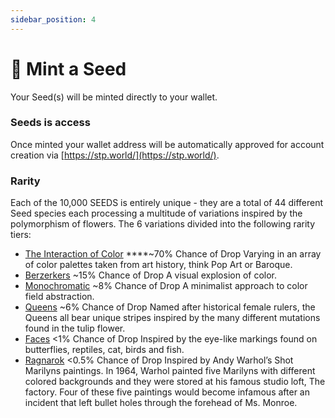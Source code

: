 ```yaml
---
sidebar_position: 4
---
```



# 🧩 Mint a Seed

Your Seed(s) will be minted directly to your wallet.

<MintSeed />

### Seeds is access

Once minted your wallet address will be automatically approved for account creation via [https://stp.world/](https://stp.world/).

### Rarity

Each of the 10,000 SEEDS is entirely unique - they are a total of 44 different Seed species each processing a multitude of variations inspired by the polymorphism of flowers. The 6 variations divided into the following rarity tiers:

- [The Interaction of Color](https://opensea.io/collection/seeds-luciensmith?search[sortAscending]=true&search[sortBy]=PRICE&search[stringTraits][0][name]=Type&search[stringTraits][0][values][0]=Interaction%20of%20Color) \*\*\*\*~70% Chance of Drop Varying in an array of color palettes taken from art history, think Pop Art or Baroque.
- [Berzerkers](https://opensea.io/collection/seeds-luciensmith?search[sortAscending]=true&search[sortBy]=PRICE&search[stringTraits][0][name]=Type&search[stringTraits][0][values][0]=Berzerkers) ~15% Chance of Drop A visual explosion of color.
- [Monochromatic](https://opensea.io/collection/seeds-luciensmith?search[sortAscending]=true&search[sortBy]=PRICE&search[stringTraits][0][name]=Type&search[stringTraits][0][values][0]=Monochromatic) ~8% Chance of Drop A minimalist approach to color field abstraction.
- [Queens](https://opensea.io/collection/seeds-luciensmith?search[sortAscending]=true&search[sortBy]=PRICE&search[stringTraits][0][name]=Type&search[stringTraits][0][values][0]=Queens) ~6% Chance of Drop Named after historical female rulers, the Queens all bear unique stripes inspired by the many different mutations found in the tulip flower.
- [Faces](https://opensea.io/collection/seeds-luciensmith?search[sortAscending]=true&search[sortBy]=PRICE&search[stringTraits][0][name]=Type&search[stringTraits][0][values][0]=Faces) <1% Chance of Drop Inspired by the eye-like markings found on butterflies, reptiles, cat, birds and fish.
- [Ragnarok](https://opensea.io/collection/seeds-luciensmith?search[sortAscending]=true&search[sortBy]=PRICE&search[stringTraits][0][name]=Type&search[stringTraits][0][values][0]=Ragnarok) <0.5% Chance of Drop Inspired by Andy Warhol’s Shot Marilyns paintings. In 1964, Warhol painted five Marilyns with different colored backgrounds and they were stored at his famous studio loft, The factory. Four of these five paintings would become infamous after an incident that left bullet holes through the forehead of Ms. Monroe.
